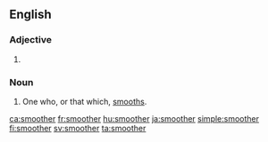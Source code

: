 ==English==

===Adjective===
{{head|en|adjective comparative form}}

# {{en-comparative of|smooth}}

===Noun===
{{en-noun}}

# One who, or that which, [[smooth]]s.

[[ca:smoother]]
[[fr:smoother]]
[[hu:smoother]]
[[ja:smoother]]
[[simple:smoother]]
[[fi:smoother]]
[[sv:smoother]]
[[ta:smoother]]